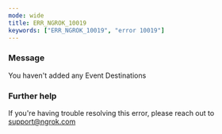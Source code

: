 ```yaml
---
mode: wide
title: ERR_NGROK_10019
keywords: ["ERR_NGROK_10019", "error 10019"]
---
```


### Message

You haven't added any Event Destinations

### Further help

If you're having trouble resolving this error, please reach out to [support@ngrok.com](mailto:support@ngrok.com?subject=Help%20with%20ERR_NGROK_10019)
